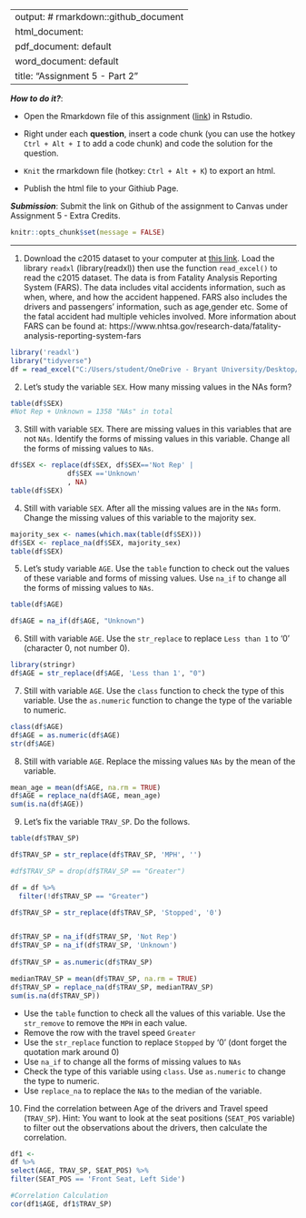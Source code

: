
---
output: # rmarkdown::github_document
  html_document:
  pdf_document: default
  word_document: default
title: "Assignment 5 - Part 2"
---

***How to do it?***: 

- Open the Rmarkdown file of this assignment ([link](assignment5_part2.Rmd)) in Rstudio. 

- Right under each **question**, insert  a code chunk (you can use the hotkey `Ctrl + Alt + I` to add a code chunk) and code the solution for the question. 

- `Knit` the rmarkdown file (hotkey: `Ctrl + Alt + K`) to export an html.  

-  Publish the html file to your Githiub Page. 

***Submission***: Submit the link on Github of the assignment to Canvas under Assignment 5 - Extra Credits. 

```r
knitr::opts_chunk$set(message = FALSE)
```

-------

1. Download the c2015 dataset to your computer at [this link](../data/c2015.xlsx). Load the library `readxl` (library(readxl)) then use the function `read_excel()` to read the c2015 dataset.  The data is from Fatality Analysis Reporting System (FARS). The data includes vital accidents information, such as when, where, and how the accident happened. FARS also includes the drivers and passengers' information, such as age,gender etc.  Some of the fatal accident had multiple vehicles involved.  More information about FARS can be found at: https://www.nhtsa.gov/research-data/fatality-analysis-reporting-system-fars
```r
library('readxl')
library("tidyverse")
df = read_excel("C:/Users/student/OneDrive - Bryant University/Desktop/Stats w R/MATH421/Data/c2015.xlsx")
```

2. Let's study the variable `SEX`. How many missing values in the NAs form? 
```r
table(df$SEX)
#Not Rep + Unknown = 1358 "NAs" in total
```

3. Still with variable `SEX`. There are missing values in this variables that are not `NAs`. Identify the forms of missing values in this variable. Change all the forms of missing values to `NAs`. 
```r
df$SEX <- replace(df$SEX, df$SEX=='Not Rep' |
              df$SEX =='Unknown'
              , NA)
table(df$SEX)
```

4. Still with variable `SEX`. After all the missing values are in the `NAs` form.  Change the missing values of this variable to the majority sex. 
```r
majority_sex <- names(which.max(table(df$SEX)))
df$SEX <- replace_na(df$SEX, majority_sex)
table(df$SEX)
```


5. Let's study variable `AGE`. Use the `table` function to check out the values of these variable and forms of missing values. Use `na_if` to change all the forms of missing values to `NAs`. 
```r
table(df$AGE)

df$AGE = na_if(df$AGE, "Unknown")
```

6. Still with variable `AGE`.  Use the `str_replace` to replace `Less than 1` to '0' (character 0, not number 0).
```r
library(stringr)
df$AGE = str_replace(df$AGE, 'Less than 1', "0")

```

7. Still with variable `AGE`. Use the `class` function to check the type of this variable.  Use the `as.numeric` function to change the type of the variable to numeric.
```r
class(df$AGE)
df$AGE = as.numeric(df$AGE)
str(df$AGE)
```

8. Still with variable `AGE`. Replace the missing values `NAs` by the mean of the variable. 
```r
mean_age = mean(df$AGE, na.rm = TRUE)
df$AGE = replace_na(df$AGE, mean_age)
sum(is.na(df$AGE))
```

9. Let's fix the variable `TRAV_SP`. Do the follows.
```r
table(df$TRAV_SP)

df$TRAV_SP = str_replace(df$TRAV_SP, 'MPH', '')

#df$TRAV_SP = drop(df$TRAV_SP == "Greater")

df = df %>% 
  filter(!df$TRAV_SP == "Greater")

df$TRAV_SP = str_replace(df$TRAV_SP, 'Stopped', '0')


df$TRAV_SP = na_if(df$TRAV_SP, 'Not Rep')
df$TRAV_SP = na_if(df$TRAV_SP, 'Unknown')
  
df$TRAV_SP = as.numeric(df$TRAV_SP)

medianTRAV_SP = mean(df$TRAV_SP, na.rm = TRUE)
df$TRAV_SP = replace_na(df$TRAV_SP, medianTRAV_SP)
sum(is.na(df$TRAV_SP))

```

- Use the `table` function to check all the values of this variable.  Use the `str_remove` to remove the `MPH` in each value.
- Remove the row with the travel speed `Greater`
- Use the `str_replace` function to replace `Stopped` by '0' (dont forget the quotation mark around 0)
- Use `na_if` to change all the forms of missing values to `NAs`
- Check the type of this variable using `class`. Use `as.numeric` to change the type to numeric.
- Use `replace_na` to replace the `NAs` to the median of the variable. 

10. Find the correlation between Age of the drivers and Travel speed (`TRAV_SP`). Hint:  You want to look at the seat positions (`SEAT_POS` variable) to filter out the observations about the drivers, then calculate the correlation.
```r
df1 <- 
df %>%
select(AGE, TRAV_SP, SEAT_POS) %>% 
filter(SEAT_POS == 'Front Seat, Left Side')

#Correlation Calculation
cor(df1$AGE, df1$TRAV_SP)
```

